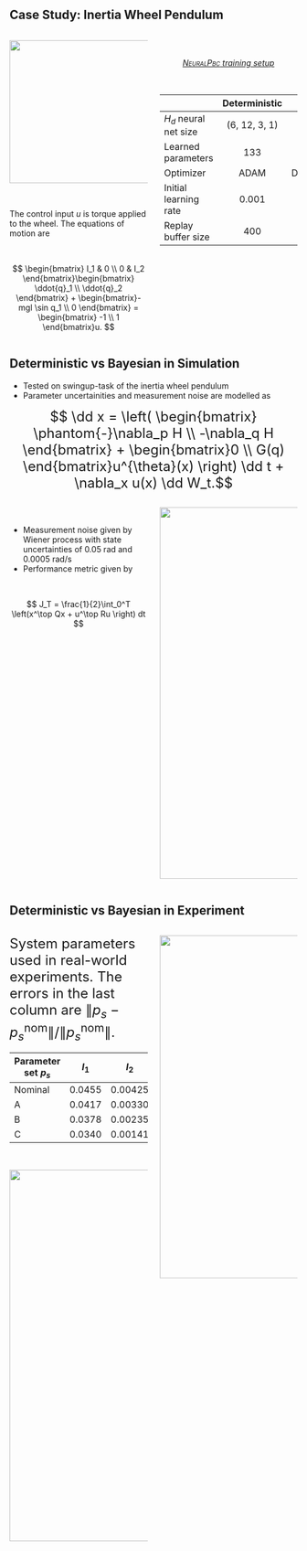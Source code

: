 <!-- ## {background-video="contents/assets/cartpole-firefox.mp4" background-size="contain" background-video-loop="true" background-video-muted="true"} -->

## Case Study: Inertia Wheel Pendulum{.smaller}

:::: {.columns}

::: {.column width="50%"}

::: {.r-hstack}

::: {.absolute top=0 left=0 width="300" height="250"}
![](contents/assets/iwp.svg){.absolute top=100 left=0 width="300" height="250"}
:::

::: {.absolute top=350 left=0 width="300" height="250"}

&nbsp;

The control input $u$ is torque applied to the wheel. The equations of motion are

&nbsp;

$$
    \begin{bmatrix}
        I_1 & 0 \\
        0 & I_2
    \end{bmatrix}\begin{bmatrix}
    \ddot{q}_1 \\ \ddot{q}_2
    \end{bmatrix} + \begin{bmatrix}-mgl \sin q_1 \\ 0 \end{bmatrix} = 
    \begin{bmatrix}
        -1 \\ 1
    \end{bmatrix}u.
$$
:::

:::
:::

::: {.column width="50%"}

&nbsp;

<center><u>*<span style="font-variant:small-caps;">NeuralPbc</span> training setup *</u></center>

&nbsp;

||Deterministic|Bayesian| 
|---|:---:|:---:|
|$H_d$ neural net size|(6, 12, 3, 1)|(6, 5, 3, 1)|
|Learned parameters|133|128|
|Optimizer|ADAM|DecayedAdaGrad|
|Initial learning rate|0.001|0.01|
|Replay buffer size|400|50|
:::
::::

## Deterministic vs Bayesian in Simulation {.smaller}

- Tested on swingup-task of the inertia wheel pendulum 
- Parameter uncertainities and measurement noise are modelled as

<font size="5">$$ \dd x = \left(
        \begin{bmatrix} 
        \phantom{-}\nabla_p H \\ -\nabla_q H
        \end{bmatrix} + 
        \begin{bmatrix}0 \\ G(q)
        \end{bmatrix}u^{\theta}(x) 
        \right) \dd t + \nabla_x u(x) \dd W_t.$$</font>

:::: {.columns}

::: {.column width="50%"}

&nbsp;

- Measurement noise given by Wiener process with state uncertainties of 0.05 rad and 0.0005 rad/s
- Performance metric given by

&nbsp;

$$
J_T = \frac{1}{2}\int_0^T \left(x^\top Qx + u^\top Ru \right) dt 
$$
:::
::: {.column width="50%"}
![](contents/assets/bandplot.svg){.absolute top=150 left=500 width="750" height="650"}
:::
::::

## Deterministic vs Bayesian in Experiment {.smaller}

:::: {.columns}

::: {.column width="50%"}
<font size="5">System parameters used in real-world experiments. The errors in the last column are $\|p_s - p^{\textrm{nom}}_{s}\| / \|p^{\textrm{nom}}_{s}\|$.</font>

|Parameter set $p_s$|$I_1$|$I_2$|$mgl$|Error| 
|---|:---:|:---:|:---:|
|Nominal|0.0455|0.00425|1.795|0|
|A|0.0417|0.00330|1.577|$0.122$|
|B|0.0378|0.00235|1.358|$0.243$|
|C|0.0340|0.00141|1.140|$0.365$|
&nbsp;

![](contents/assets/pbc_bar.svg){.absolute top=200 left=-100 width="750" height="650"}

<!-- $$
J_T = \frac{1}{2}\int_0^T \left(x^\top Qx + u^\top Ru \right) dt 
$$ -->
:::

::: {.column width="50%"}

<!-- ::: {.r-hstack} -->
![](contents/assets/hardware.svg){.absolute top=75 left=550 width="650" height="600"}
<!-- ![](contents/assets/pbc_bar.svg){.absolute top=300 left=500 width="750" height="650"} -->
:::
::::

